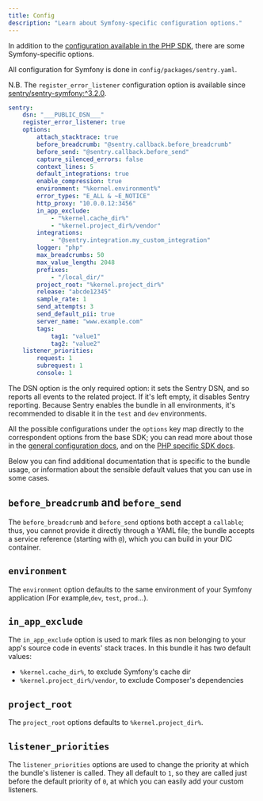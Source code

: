 ```yaml
---
title: Config
description: "Learn about Symfony-specific configuration options."
---
```


In addition to the [configuration available in the PHP SDK](../configuration/options/), there are some Symfony-specific options.

All configuration for Symfony is done in `config/packages/sentry.yaml`.

N.B. The `register_error_listener` configuration option is available since [sentry/sentry-symfony:^3.2.0](https://github.com/getsentry/sentry-symfony/releases/tag/3.2.0).

```yaml {filename:config/packages/sentry.yaml}
sentry:
    dsn: "___PUBLIC_DSN___"
    register_error_listener: true
    options:
        attach_stacktrace: true
        before_breadcrumb: "@sentry.callback.before_breadcrumb"
        before_send: "@sentry.callback.before_send"
        capture_silenced_errors: false
        context_lines: 5
        default_integrations: true
        enable_compression: true
        environment: "%kernel.environment%"
        error_types: "E_ALL & ~E_NOTICE"
        http_proxy: "10.0.0.12:3456"
        in_app_exclude:
            - "%kernel.cache_dir%"
            - "%kernel.project_dir%/vendor"
        integrations:
            - "@sentry.integration.my_custom_integration"
        logger: "php"
        max_breadcrumbs: 50
        max_value_length: 2048
        prefixes:
            - "/local_dir/"
        project_root: "%kernel.project_dir%"
        release: "abcde12345"
        sample_rate: 1
        send_attempts: 3
        send_default_pii: true
        server_name: "www.example.com"
        tags:
            tag1: "value1"
            tag2: "value2"
    listener_priorities:
        request: 1
        subrequest: 1
        console: 1
```

The DSN option is the only required option: it sets the Sentry DSN, and so reports all events to the related project. If it's
left empty, it disables Sentry reporting. Because Sentry enables the bundle in all environments, it's recommended to
disable it in the `test` and `dev` environments.

All the possible configurations under the `options` key map directly to the correspondent options from the base SDK;
you can read more about those in the [general configuration docs](../configuration/),
and on the [PHP specific SDK docs](../config/).

Below you can find additional documentation that is specific to the bundle usage, or information about the sensible default
values that you can use in some cases.

## `before_breadcrumb` and `before_send`

The `before_breadcrumb` and `before_send` options both accept a `callable`; thus, you cannot provide it directly through
a YAML file; the bundle accepts a service reference (starting with `@`), which you can build in your DIC container.

## `environment`

The `environment` option defaults to the same environment of your Symfony application (For example,`dev`, `test`, `prod`...).

## `in_app_exclude`

The `in_app_exclude` option is used to mark files as non belonging to your app's source code in events' stack traces.
In this bundle it has two default values:

- `%kernel.cache_dir%`, to exclude Symfony's cache dir
- `%kernel.project_dir%/vendor`, to exclude Composer's dependencies

## `project_root`

The `project_root` options defaults to `%kernel.project_dir%`.

## `listener_priorities`

The `listener_priorities` options are used to change the priority at which the bundle's listener is called. They all default
to `1`, so they are called just before the default priority of `0`, at which you can easily add your custom listeners.
